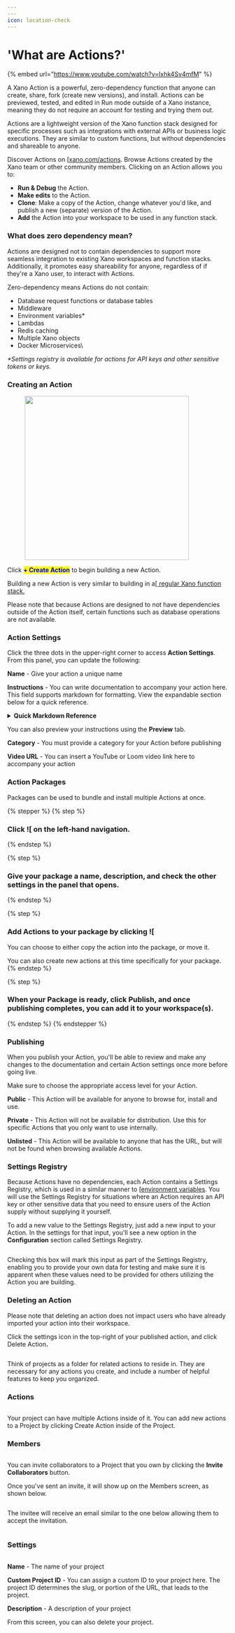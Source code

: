 ```yaml
---
---
icon: location-check
---
```


# 'What are Actions?'

{% embed url="https://www.youtube.com/watch?v=Ixhk4Sv4mfM" %}

A Xano Action is a powerful, zero-dependency function that anyone can create, share, fork (create new versions), and install. Actions can be previewed, tested, and edited in Run mode outside of a Xano instance, meaning they do not require an account for testing and trying them out.&#x20;

Actions are a lightweight version of the Xano function stack designed for specific processes such as integrations with external APIs or business logic executions. They are similar to custom functions, but without dependencies and shareable to anyone.

Discover Actions on [[xano.com/actions](https://www.xano.com/actions).  Browse Actions created by the Xano team or other community members. Clicking on an Action allows you to:

* **Run & Debug** the Action.
* **Make edits** to the Action.
* **Clone**: Make a copy of the Action, change whatever you'd like, and publish a new (separate) version of the Action.
* **Add** the Action into your workspace to be used in any function stack.&#x20;

### What does zero dependency mean?

Actions are designed not to contain dependencies to support more seamless integration to existing Xano workspaces and function stacks. Additionally, it promotes easy shareability for anyone, regardless of if they're a Xano user, to interact with Actions.&#x20;

<Info>

Zero-dependency means Actions do not contain:

* Database request functions or database tables
* Middleware
* Environment variables\*
* Lambdas
* Redis caching
* Multiple Xano objects
* Docker Microservices\


_\*Settings registry is available for actions for API keys and other sensitive tokens or keys._

</Info>

### Creating an Action

<div align="left"><figure><img src="..//assets/CleanShot 2024-10-10 at 09.52.49@2x.png" alt="" width="375" /><figcaption></figcaption></figure></div>

Click <mark style="color:blue;">**+ Create Action**</mark> to begin building a new Action.

Building a new Action is very similar to building in a[[ regular Xano function stack.](../the-function-stack/building-with-visual-development/#the-anatomy-of-the-visual-builder)

<Info>

Please note that because Actions are designed to not have dependencies outside of the Action itself, certain functions such as database operations are not available.

</Info>

### Action Settings

Click the three dots in the upper-right corner to access **Action Settings**. From this panel, you can update the following:

**Name** - Give your action a unique name

**Instructions** - You can write documentation to accompany your action here. This field supports markdown for formatting. View the expandable section below for a quick reference.

<details>

<summary><strong>Quick Markdown Reference</strong></summary>

````
# Header 1
## Header 2
### Header 3

*Italic* or _Italic_
**Bold** or __Bold__
***Bold and Italic*** or ___Bold and Italic___

- Item 1
- Item 2
  - Subitem 2.1

1. First item
2. Second item
   1. Subitem 2.1

[[Link text](https://www.example.com)

[[Alt text](image-url.jpg)

`inline code`

```code block```
````

</details>

You can also preview your instructions using the **Preview** tab.

**Category** - You must provide a category for your Action before publishing

**Video URL** - You can insert a YouTube or Loom video link here to accompany your action

### Action Packages

Packages can be used to bundle and install multiple Actions at once.

{% stepper %}
{% step %}
### Click ![[](<../.gitbook/assets/CleanShot 2025-03-20 at 16.07.44.png>) on the left-hand navigation.


{% endstep %}

{% step %}
### Give your package a name, description, and check the other settings in the panel that opens.


{% endstep %}

{% step %}
### Add Actions to your package by clicking ![[](<../.gitbook/assets/CleanShot 2025-03-20 at 16.08.59.png>)

You can choose to either copy the action into the package, or move it.

You can also create new actions at this time specifically for your package.
{% endstep %}

{% step %}
### When your Package is ready, click Publish, and once publishing completes, you can add it to your workspace(s).


{% endstep %}
{% endstepper %}

### Publishing

When you publish your Action, you'll be able to review and make any changes to the documentation and certain Action settings once more before going live.

Make sure to choose the appropriate access level for your Action.

**Public** - This Action will be available for anyone to browse for, install and use.

**Private** - This Action will not be available for distribution. Use this for specific Actions that you only want to use internally.

**Unlisted** - This Action will be available to anyone that has the URL, but will not be found when browsing available Actions.

### Settings Registry

Because Actions have no dependencies, each Action contains a Settings Registry, which is used in a similar manner to [[environment variables](../the-function-stack/environment-variables.mdx). You will use the Settings Registry for situations where an Action requires an API key or other sensitive data that you need to ensure users of the Action supply without supplying it yourself.

To add a new value to the Settings Registry, just add a new input to your Action. In the settings for that input, you'll see a new option in the **Configuration** section called Settings Registry.

<figure><img src="..//assets/CleanShot 2024-10-15 at 22.25.36@2x.png" alt="" /><figcaption></figcaption></figure>

Checking this box will mark this input as part of the Settings Registry, enabling you to provide your own data for testing and make sure it is apparent when these values need to be provided for others utilizing the Action you are building.

### Deleting an Action

<Info>

Please note that deleting an action does not impact users who have already imported your action into their workspace.&#x20;

</Info>

Click the settings icon in the top-right of your published action, and click Delete Actio&#x6E;**.**

<figure><img src="..//assets/CleanShot 2024-10-29 at 13.44.11.png" alt="" /><figcaption></figcaption></figure>









Think of projects as a folder for related actions to reside in. They are necessary for any actions you create, and include a number of helpful features to keep you organized.

### Actions

<figure><img src="..//assets/CleanShot 2024-10-10 at 09.50.01@2x.png" alt="" /><figcaption></figcaption></figure>

Your project can have multiple Actions inside of it. You can add new actions to a Project by clicking Create Action inside of the Project.

### Members

<figure><img src="..//assets/CleanShot 2024-10-10 at 09.50.18@2x.png" alt="" /><figcaption></figcaption></figure>

You can invite collaborators to a Project that you own by clicking the **Invite Collaborators** button.

Once you've sent an invite, it will show up on the Members screen, as shown below.

<figure><img src="..//assets/CleanShot 2024-10-04 at 17.35.59.png" alt="" /><figcaption></figcaption></figure>

The invitee will receive an email similar to the one below allowing them to accept the invitation.

<figure><img src="..//assets/CleanShot 2024-10-04 at 17.36.47.png" alt="" /><figcaption></figcaption></figure>

### Settings

<figure><img src="..//assets/CleanShot 2024-10-10 at 09.50.38@2x.png" alt="" /><figcaption></figcaption></figure>

**Name** - The name of your project

**Custom Project ID** - You can assign a custom ID to your project here. The project ID determines the slug, or portion of the URL, that leads to the project.

**Description** - A description of your project

From this screen, you can also delete your project.


